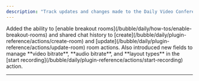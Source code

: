 ```yaml
---
description: "Track updates and changes made to the Daily Video Conferencing & Chat Plugin."
---
```



<AccordionGroup>

<Accordion title="September 26, 2024 - Version 4.3">
  Added the ability to [enable breakout
  rooms](/bubble/daily/how-tos/enable-breakout-rooms) and shared chat history to
  [create](/bubble/daily/plugin-reference/actions/create-room) and
  [update](/bubble/daily/plugin-reference/actions/update-room) room actions.
  Also introduced new fields to manage **video bitrate**, **audio bitrate**, and
  **layout types** in the [start
  recording](/bubble/daily/plugin-reference/actions/start-recording) action.
</Accordion>

</AccordionGroup>

---

<dailyBubbleFooter />
